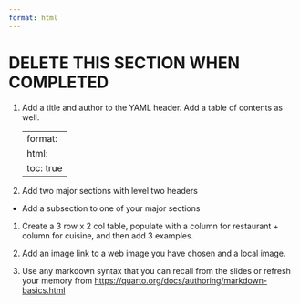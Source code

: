 ```yaml
---
format: html
---
```


# DELETE THIS SECTION WHEN COMPLETED

1.  Add a title and author to the YAML header. Add a table of contents as well.

    ---
    format:
      html:
        toc: true
    ---

1.  Add two major sections with level two headers

-   Add a subsection to one of your major sections

1.  Create a 3 row x 2 col table, populate with a column for restaurant + column for cuisine, and then add 3 examples.

1. Add an image link to a web image you have chosen and a local image.

1. Use any markdown syntax that you can recall from the slides or refresh your memory from <https://quarto.org/docs/authoring/markdown-basics.html>
